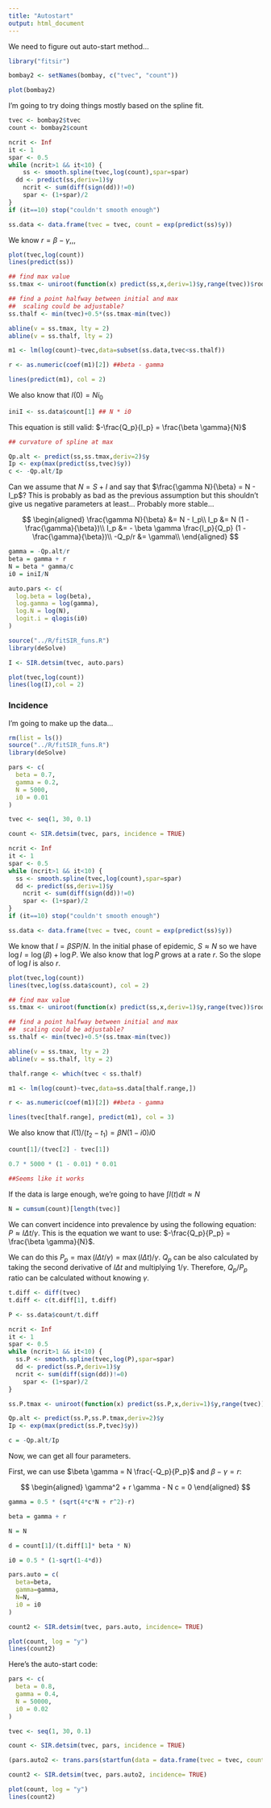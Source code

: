 ```yaml
---
title: "Autostart"
output: html_document
---
```


We need to figure out auto-start method...

```r

library("fitsir")

bombay2 <- setNames(bombay, c("tvec", "count"))

```

```r

plot(bombay2)

```

I'm going to try doing things mostly based on the spline fit.

```r

tvec <- bombay2$tvec
count <- bombay2$count

ncrit <- Inf
it <- 1
spar <- 0.5
while (ncrit>1 && it<10) {
	ss <- smooth.spline(tvec,log(count),spar=spar)
  dd <- predict(ss,deriv=1)$y
	ncrit <- sum(diff(sign(dd))!=0)
	spar <- (1+spar)/2
}
if (it==10) stop("couldn't smooth enough")

ss.data <- data.frame(tvec = tvec, count = exp(predict(ss)$y))

```

We know $r = \beta - \gamma$,,,

```r

plot(tvec,log(count))
lines(predict(ss))

## find max value
ss.tmax <- uniroot(function(x) predict(ss,x,deriv=1)$y,range(tvec))$root

## find a point halfway between initial and max
##  scaling could be adjustable?
ss.thalf <- min(tvec)+0.5*(ss.tmax-min(tvec))

abline(v = ss.tmax, lty = 2)
abline(v = ss.thalf, lty = 2)

m1 <- lm(log(count)~tvec,data=subset(ss.data,tvec<ss.thalf))

r <- as.numeric(coef(m1)[2]) ##beta - gamma

lines(predict(m1), col = 2)

```

We also know that $I(0) = N i_0$

```r

iniI <- ss.data$count[1] ## N * i0

```

This equation is still valid: $-\frac{Q_p}{I_p} = \frac{\beta \gamma}{N}$

```r
## curvature of spline at max

Qp.alt <- predict(ss,ss.tmax,deriv=2)$y
Ip <- exp(max(predict(ss,tvec)$y))
c <- -Qp.alt/Ip

```

Can we assume that $N = S + I$ and say that $\frac{\gamma N}{\beta} = N - I_p$? This is probably as bad as the previous assumption but this shouldn't give us negative parameters at least... Probably more stable...

$$
\begin{aligned}
\frac{\gamma N}{\beta} &= N - I_p\\
I_p &= N (1 - \frac{\gamma}{\beta})\\
I_p &= - \beta \gamma \frac{I_p}{Q_p} (1 - \frac{\gamma}{\beta})\\
-Q_p/r &=  \gamma\\
\end{aligned}
$$

```r
gamma = -Qp.alt/r
beta = gamma + r
N = beta * gamma/c
i0 = iniI/N

auto.pars <- c(
  log.beta = log(beta),
  log.gamma = log(gamma),
  log.N = log(N),
  logit.i = qlogis(i0)
)

source("../R/fitSIR_funs.R")
library(deSolve)

I <- SIR.detsim(tvec, auto.pars)

plot(tvec,log(count))
lines(log(I),col = 2)
```

### Incidence

I'm going to make up the data...

```r

rm(list = ls())
source("../R/fitSIR_funs.R")
library(deSolve)

pars <- c(
  beta = 0.7,
  gamma = 0.2,
  N = 5000,
  i0 = 0.01
)

tvec <- seq(1, 30, 0.1)

count <- SIR.detsim(tvec, pars, incidence = TRUE)
```


```r

ncrit <- Inf
it <- 1
spar <- 0.5
while (ncrit>1 && it<10) {
  ss <- smooth.spline(tvec,log(count),spar=spar)
  dd <- predict(ss,deriv=1)$y
	ncrit <- sum(diff(sign(dd))!=0)
	spar <- (1+spar)/2
}
if (it==10) stop("couldn't smooth enough")

ss.data <- data.frame(tvec = tvec, count = exp(predict(ss)$y))

```

We know that $I = \beta S P/N$. In the initial phase of epidemic, $S \approx N$ so we have $\log I = \log(\beta) + \log P$. We also know that $\log P$ grows at a rate $r$. So the slope of $\log I$ is also $r$.


```r
plot(tvec,log(count))
lines(tvec,log(ss.data$count), col = 2)

## find max value
ss.tmax <- uniroot(function(x) predict(ss,x,deriv=1)$y,range(tvec))$root

## find a point halfway between initial and max
##  scaling could be adjustable?
ss.thalf <- min(tvec)+0.5*(ss.tmax-min(tvec))

abline(v = ss.tmax, lty = 2)
abline(v = ss.thalf, lty = 2)

thalf.range <- which(tvec < ss.thalf)

m1 <- lm(log(count)~tvec,data=ss.data[thalf.range,])

r <- as.numeric(coef(m1)[2]) ##beta - gamma

lines(tvec[thalf.range], predict(m1), col = 3)

```

We also know that $I(1)/(t_2 - t_1) = \beta N (1-i0) i0$

```r

count[1]/(tvec[2] - tvec[1])

0.7 * 5000 * (1 - 0.01) * 0.01

##Seems like it works

```

If the data is large enough, we're going to have $\int I(t) dt \approx N$

```r

N = cumsum(count)[length(tvec)]

```

We can convert incidence into prevalence by using the following equation: $P \approx I\Delta t/\gamma$. This is the equation we want to use: $-\frac{Q_p}{P_p} = \frac{\beta \gamma}{N}$.

We can do this $P_p = \max(I\Delta t/\gamma) = \max(I\Delta t)/\gamma$. $Q_p$ can be also calculated by taking the second derivative of $I\Delta t$ and multiplying $1/\gamma$. Therefore, $Q_p/P_p$ ratio can be calculated without knowing $\gamma$.

```r
t.diff <- diff(tvec)
t.diff <- c(t.diff[1], t.diff)

P <- ss.data$count/t.diff

ncrit <- Inf
it <- 1
spar <- 0.5
while (ncrit>1 && it<10) {
  ss.P <- smooth.spline(tvec,log(P),spar=spar)
  dd <- predict(ss.P,deriv=1)$y
  ncrit <- sum(diff(sign(dd))!=0)
	spar <- (1+spar)/2
}

ss.P.tmax <- uniroot(function(x) predict(ss.P,x,deriv=1)$y,range(tvec))$root

Qp.alt <- predict(ss.P,ss.P.tmax,deriv=2)$y
Ip <- exp(max(predict(ss.P,tvec)$y))

c = -Qp.alt/Ip

```

Now, we can get all four parameters. 

First, we can use $\beta \gamma = N \frac{-Q_p}{P_p}$ and $\beta - \gamma = r$:

$$
\begin{aligned}
\gamma^2 + r \gamma - N c = 0
\end{aligned}
$$

```r

gamma = 0.5 * (sqrt(4*c*N + r^2)-r)

beta = gamma + r

N = N

d = count[1]/(t.diff[1]* beta * N)

i0 = 0.5 * (1-sqrt(1-4*d))

pars.auto = c(
  beta=beta,
  gamma=gamma,
  N=N,
  i0 = i0
)

count2 <- SIR.detsim(tvec, pars.auto, incidence= TRUE)

plot(count, log = "y")
lines(count2)
```

Here's the auto-start code:

```r

pars <- c(
  beta = 0.8,
  gamma = 0.4,
  N = 50000,
  i0 = 0.02
)

tvec <- seq(1, 30, 0.1)

count <- SIR.detsim(tvec, pars, incidence = TRUE)

(pars.auto2 <- trans.pars(startfun(data = data.frame(tvec = tvec, count = count), auto = TRUE, incidence = TRUE)))

count2 <- SIR.detsim(tvec, pars.auto2, incidence= TRUE)

plot(count, log = "y")
lines(count2)
```




